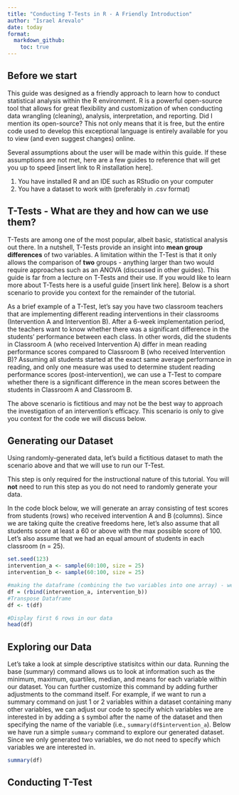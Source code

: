 ```yaml
---
title: "Conducting T-Tests in R - A Friendly Introduction"
author: "Israel Arevalo"
date: today
format:
  markdown_github:
    toc: true
---
```


## Before we start

This guide was designed as a friendly approach to learn how to conduct statistical analysis within the R environment. R is a powerful open-source tool that allows for great flexibility and customization of when conducting data wrangling (cleaning), analysis, interpretation, and reporting. Did I mention its open-source? This not only means that it is free, but the entire code used to develop this exceptional language is entirely available for you to view (and even suggest changes) online.

Several assumptions about the user will be made within this guide. If these assumptions are not met, here are a few guides to reference that will get you up to speed [insert link to R installation here]. 

1. You have installed R and an IDE such as RStudio on your computer
2. You have a dataset to work with (preferably in .csv format)


## T-Tests - What are they and how can we use them?

T-Tests are among one of the most popular, albeit basic, statistical analysis out there. In a nutshell, T-Tests provide an insight into **mean group differences** of two variables. A limitation within the T-Test is that it only allows the comparison of **two** groups - anything larger than two would require approaches such as an ANOVA (discussed in other guides). This guide is far from a lecture on T-Tests and their use. If you would like to learn more about T-Tests here is a useful guide [insert link here]. Below is a short scenario to provide you context for the remainder of the tutorial.

As a brief example of a T-Test, let's say you have two classroom teachers that are implementing different reading interventions in their classrooms (Intervention A and Intervention B). After a 6-week implementation period, the teachers want to know whether there was a significant difference in the students' performance between each class. In other words, did the students in Classroom A (who received Intervention A) differ in mean reading performance scores compared to Classroom B (who received Intervention B)? Assuming all students started at the exact same average performance in reading, and only one measure was used to determine student reading performance scores (post-intervention), we can use a T-Test to compare whether there is a significant difference in the mean scores between the students in Classroom A and Classroom B. 

::: {.callout-note appearance="simple"}

The above scenario is fictitious and may not be the best way to approach the investigation of an intervention's efficacy. This scenario is only to give you context for the code we will discuss below.

:::

## Generating our Dataset

Using randomly-generated data, let's build a fictitious dataset to math the scenario above and that we will use to run our T-Test. 

::: {.callout-warning appearance="simple"}

This step is only required for the instructional nature of this tutorial. You will **not** need to run this step as you do not need to randomly generate your data.

:::


In the code block below, we will generate an array consisting of test scores from students (rows) who received intervention A and B (columns). Since we are taking quite the creative freedoms here, let's also assume that all students score at least a 60 or above with the max possible score of 100. Let's also assume that we had an equal amount of students in each classroom (n = 25).

```r
set.seed(123)
intervention_a <- sample(60:100, size = 25)
intervention_b <- sample(60:100, size = 25)

#making the dataframe (combining the two variables into one array) - we will call it "df"
df = (rbind(intervention_a, intervention_b))
#Transpose Dataframe
df <- t(df) 

#Display first 6 rows in our data
head(df)
```



## Exploring our Data

Let's take a look at simple descriptive statisitcs within our data. Running the base (summary) command allows us to look at information such as the minimum, maximum, quartiles, median, and means for each variable within our dataset. You can further customize this command by adding further adjustments to the command itself. For example, if we want to run a summary command on just 1 or 2 variables within a dataset containing many other variables, we can adjust our code to specify which variables we are interested in by adding a `$` symbol after the name of the dataset and then specifying the name of the variable  (i.e., `summary(df$intervention_a`). Below we have run a simple `summary` command to explore our generated dataset. Since we only generated two variables, we do not need to specify which variables we are interested in. 

```r

summary(df)
```



## Conducting T-Test


